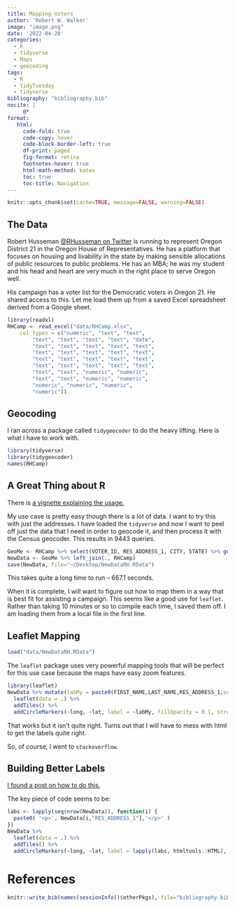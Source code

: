 ```yaml
---
title: Mapping Voters
author: 'Robert W. Walker'
image: "image.png"
date: '2022-04-20'
categories:
  - R
  - tidyverse
  - Maps
  - geocoding
tags:
  - R
  - tidyTuesday
  - tidyverse
bibliography: "bibliography.bib"
nocite: |
     @*
format: 
   html:
     code-fold: true
     code-copy: hover
     code-block-border-left: true
     df-print: paged
     fig-format: retina
     footnotes-hover: true
     html-math-method: katex
     toc: true
     toc-title: Navigation
---
```


```r
knitr::opts_chunk$set(cache=TRUE, message=FALSE, warning=FALSE)
```



## The Data

Robert Husseman [@RHusseman on Twitter](https://twitter.com/RHusseman/) is running to represent Oregon District 21 in the Oregon House of Representatives. He has a platform that focuses on housing and livability in the state by making sensible allocations of public resources to public problems. He has an MBA; he was my student and his head and heart are very much in the right place to serve Oregon well.

His campaign has a voter list for the Democratic voters in Oregon 21. He shared access to this. Let me load them up from a saved Excel spreadsheet derived from a Google sheet.

```r
library(readxl)
RHCamp <- read_excel("data/RHCamp.xlsx", 
    col_types = c("numeric", "text", "text", 
        "text", "text", "text", "text", "date", 
        "text", "text", "text", "text", "text", 
        "text", "text", "text", "text", "text", 
        "text", "text", "text", "text", "text", 
        "text", "text", "text", "text", "text", 
        "text", "text", "numeric", "numeric", 
        "text", "text", "numeric", "numeric", 
        "numeric", "numeric", "numeric", 
        "numeric"))
```

## Geocoding

I ran across a package called `tidygeocoder` to do the heavy lifting. Here is what I have to work with.

```r
library(tidyverse)
library(tidygeocoder)
names(RHCamp)
```

## A Great Thing about R

There is [a vignette explaining the usage.](https://cran.r-project.org/web/packages/tidygeocoder/vignettes/tidygeocoder.html)

My use case is pretty easy though there is a lot of data. I want to try this with just the addresses. I have loaded the `tidyverse` and now I want to peel off just the data that I need in order to geocode it, and then process it with the Census geocoder. This results in 9443 queries.

```r
GeoMe <- RHCamp %>% select(VOTER_ID, RES_ADDRESS_1, CITY, STATE) %>% geocode(street = RES_ADDRESS_1, city=CITY, state=STATE, method="census")
NewData <- GeoMe %>% left_join(., RHCamp)
save(NewData, file="~/Desktop/NewDataRH.RData")
```

This takes quite a long time to run -- 667.1 seconds. 

When it is complete, I will want to figure out how to map them in a way that is best fit for assisting a campaign. This seems like a good use for `leaflet`. Rather than taking 10 minutes or so to compile each time, I saved them off. I am loading them from a local file in the first line.

## Leaflet Mapping

```r
load("data/NewDataRH.RData")
```

The `leaflet` package uses very powerful mapping tools that will be perfect for this use case because the maps have easy zoom features.

```r
library(leaflet)
NewData %>% mutate(labMy = paste0(FIRST_NAME,LAST_NAME,RES_ADDRESS_1,sep="\n")) %>%
  leaflet(data = .) %>% 
  addTiles() %>%
  addCircleMarkers(~long, ~lat, label = ~labMy, fillOpacity = 0.1, stroke=FALSE, radius=1.6)
```

That works but it isn't quite right.  Turns out that I will have to mess with html to get the labels quite right.

So, of course, I went to `stackoverflow`.

## Building Better Labels

[I found a post on how to do this.](https://stackoverflow.com/questions/43144596/r-and-leaflet-how-to-arrange-label-text-across-multiple-lines)

The key piece of code seems to be:

```r
labs <- lapply(seq(nrow(NewData)), function(i) {
  paste0( '<p>', NewData[i,"RES_ADDRESS_1"],'</p>' )
})
NewData %>%
  leaflet(data = .) %>% 
  addTiles() %>%
  addCircleMarkers(~long, ~lat, label = lapply(labs, htmltools::HTML), fillOpacity = 0.15, stroke=FALSE, radius=1.6)
```


# References

```r
knitr::write_bib(names(sessionInfo()$otherPkgs), file="bibliography.bib")
```

